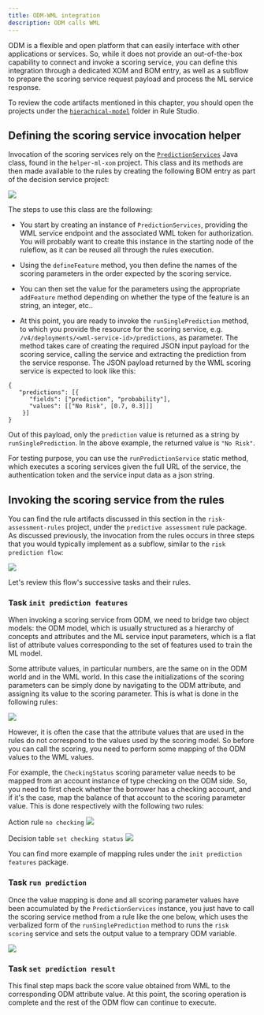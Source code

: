 ```yaml
---
title: ODM-WML integration
description: ODM calls WML
---
```


ODM is a flexible and open platform that can easily interface with other applications or services. So, while it does not provide an out-of-the-box capability to connect and invoke a scoring service, you can define this integration through a dedicated XOM and BOM entry, as well as a subflow to prepare the scoring service request payload and process the ML service response.

To review the code artifacts mentioned in this chapter, you should open the projects under the [`hierachical-model`](https://github.com/ibm-cloud-architecture/odm-cp4a-integration/tree/master/hierarchical-model) folder in Rule Studio.

## Defining the scoring service invocation helper

Invocation of the scoring services rely on the [`PredictionServices`](https://github.com/ibm-cloud-architecture/odm-cp4a-integration/blob/master/hierarchical-model/helper-ml-xom/src/com/ibm/odm/ml/PredictionServices.java) Java class, found in the `helper-ml-xom` project. This class and its methods are then made available to the rules by creating the following BOM entry as part of the decision service project:

![](../images/helper-bom.png)

The steps to use this class are the following:

- You start by creating an instance of `PredictionServices`, providing the WML service endpoint and the associated WML token for authorization. You will probably want to create this instance in the starting node of the ruleflow, as it can be reused all through the rules execution.

- Using the `defineFeature` method, you then define the names of the scoring parameters in the order expected by the scoring service.

- You can then set the value for the parameters using the appropriate `addFeature` method depending on whether the type of the feature is an string, an integer, etc..

- At this point, you are ready to invoke the `runSinglePrediction` method, to which you provide the resource for the scoring service, e.g. `/v4/deployments/<wml-service-id>/predictions`, as parameter.
The method takes care of creating the required JSON input payload for the scoring service, calling the service and extracting the prediction from the service response. The JSON payload returned by the WML scoring service is expected to look like this:
```
{
   "predictions": [{
      "fields": ["prediction", "probability"],
      "values": [["No Risk", [0.7, 0.3]]]
    }]
}
```
Out of this payload, only the `prediction` value is returned as a string by `runSinglePrediction`. In the above example, the returned value is `"No Risk"`.

For testing purpose, you can use the `runPredictionService` static method, which executes a scoring services given the full URL of the service, the authentication token and the service input data as a json string. 

## Invoking the scoring service from the rules
You can find the rule artifacts discussed in this section in the `risk-assessment-rules` project, under the `predictive assessment` rule package.
As discussed previously, the invocation from the rules occurs in three steps that you would typically implement as a subflow, similar to the `risk prediction flow`:

![](../images/invocation-from-rules.png)

Let's review this flow's successive tasks and their rules.

### Task `init prediction features`
When invoking a scoring service from ODM, we need to bridge two object models: the ODM model, which is usually structured as a hierarchy of concepts and attributes and the ML service input parameters, which is a flat list of attribute values corresponding to the set of features used to train the ML model.

Some attribute values, in particular numbers, are the same on in the ODM world and in the WML world. In this case the initializations of the scoring parameters can be simply done by navigating to the ODM attribute, and assigning its value to the scoring parameter. This is what is done in the following rules:

![](../images/simple-mapping.png)

However, it is often the case that the attribute values that are used in the rules do not correspond to the values used by the scoring model. So before you can call the scoring, you need to perform some mapping of the ODM values to the WML values.

For example, the `CheckingStatus` scoring parameter value needs to be mapped from an account instance of type checking on the ODM side. So, you need to first check whether the borrower has a checking account, and if it's the case, map the balance of that account to the scoring parameter value. This is done respectively with the following two rules:

Action rule `no checking`
![](../images/no-checking-mapping.png)

Decision table `set checking status`
![](../images/checking-value-mapping.png)

You can find more example of mapping rules under the `init prediction features` package.

### Task `run prediction`
Once the value mapping is done and all scoring parameter values have been accumulated by the `PredictionServices` instance, you just have to call the scoring service method from a rule like the one below, which uses the verbalized form of the `runSinglePrediction` method to runs the `risk scoring` service and sets the output value to a temprary ODM variable. 

![](../images/apply-scoring.png)

### Task `set prediction result`
This final step maps back the score value obtained from WML to the corresponding ODM attribute value. At this point, the scoring operation is complete and the rest of the ODM flow can continue to execute.






